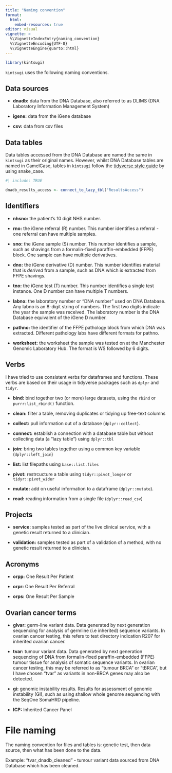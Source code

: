```yaml
---
title: "Naming convention"
format:
  html:
    embed-resources: true
editor: visual
vignette: >
  %\VignetteIndexEntry{naming_convention}
  %\VignetteEncoding{UTF-8}
  %\VignetteEngine{quarto::html}
---
```


```r
library(kintsugi)
```

`kintsugi` uses the following naming conventions.

## Data sources

-   **dnadb:** data from the DNA Database, also referred to as DLIMS (DNA Laboratory Information Management System)

-   **igene:** data from the iGene database

-   **csv:** data from csv files

## Data tables

Data tables accessed from the DNA Database are named the same in `kintsugi` as their original names. However, whilst DNA Database tables are named in CamelCase, tables in `kintsugi` follow the [tidyverse style guide](https://style.tidyverse.org/syntax.html) by using snake_case.

```r
#| include: TRUE

dnadb_results_access <- connect_to_lazy_tbl("ResultsAccess")

```

## Identifiers

-   **nhsno:** the patient's 10 digit NHS number.

-   **rno:** the iGene referral (R) number. This number identifies a referral - one referral can have multiple samples.

-   **sno:** the iGene sample (S) number. This number identifies a sample, such as shavings from a formalin-fixed paraffin-embedded (FFPE) block. One sample can have multiple derivatives.

-   **dno:** the iGene derivative (D) number. This number identifies material that is *derived* from a sample, such as DNA which is extracted from FFPE shavings.

-   **tno:** the iGene test (T) number. This number identifies a single test instance. One D number can have multiple T numbers.

-   **labno:** the laboratory number or "DNA number" used on DNA Database. Any labno is an 8-digit string of numbers. The first two digits indicate the year the sample was received. The laboratory number is the DNA Database equivalent of the iGene D number.

-   **pathno:** the identifier of the FFPE pathology block from which DNA was extracted. Different pathology labs have different formats for pathno.

-   **worksheet:** the worksheet the sample was tested on at the Manchester Genomic Laboratory Hub. The format is WS followed by 6 digits.

## Verbs

I have tried to use consistent verbs for dataframes and functions. These verbs are based on their usage in tidyverse packages such as `dplyr` and `tidyr`.

-   **bind:** bind together two (or more) large datasets, using the `rbind` or `purrr:list_rbind()` function.

-   **clean:** filter a table, removing duplicates or tidying up free-text columns

-   **collect:** pull information out of a database (`dplyr::collect`).

-   **connect:** establish a connection with a database table but without collecting data (a "lazy table") using `dplyr::tbl`

-   **join:** bring two tables together using a common key variable (`dplyr::left_join`)

-   **list:** list filepaths using `base::list.files`

-   **pivot:** restrcucture a table using `tidyr::pivot_longer` or `tidyr::pivot_wider`

-   **mutate:** add on useful information to a dataframe (`dplyr::mutate`).

-   **read:** reading information from a single file (`dplyr::read_csv`)

## Projects

-   **service:** samples tested as part of the live clinical service, with a genetic result returned to a clinician.

-   **validation:** samples tested as part of a validation of a method, with no genetic result returned to a clinician.

## Acronyms

-   **orpp:** One Result Per Patient

-   **orpr:** One Result Per Referral

-   **orps:** One Result Per Sample

## Ovarian cancer terms

-   **glvar:** germ-line variant data. Data generated by next generation sequencing for analysis of germline (i.e inherited) sequence variants. In ovarian cancer testing, this refers to test directory indication R207 for inherited ovarian cancer.

-   **tvar:** tumour variant data. Data generated by next generation sequencing of DNA from formalin-fixed paraffin-embedded (FFPE) tumour tissue for analysis of somatic sequence variants. In ovarian cancer testing, this may be referred to as "tumour BRCA" or "tBRCA", but I have chosen "tvar" as variants in non-BRCA genes may also be detected.

-   **gi:** genomic instability results. Results for assessment of genomic instability (GI), such as using shallow whole genome sequencing with the SeqOne SomaHRD pipeline.

-   **ICP:** Inherited Cancer Panel

# File naming

The naming convention for files and tables is: genetic test, then data source, then what has been done to the data.

Example: "tvar_dnadb_cleaned" - tumour variant data sourced from DNA Database which has been cleaned.
